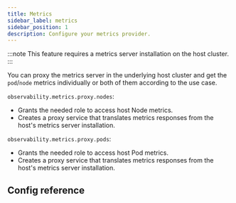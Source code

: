 ```yaml
---
title: Metrics
sidebar_label: metrics
sidebar_position: 1
description: Configure your metrics provider.
---
```



:::note
This feature requires a metrics server installation on the host cluster.
:::

You can proxy the metrics server in the underlying host cluster and get the `pod`/`node` metrics individually or both of them according to the use case. 

`observability.metrics.proxy.nodes`:
- Grants the needed role to access host Node metrics.
- Creates a proxy service that translates metrics responses from the host's metrics server installation.

`observability.metrics.proxy.pods`:
- Grants the needed role to access host Pod metrics.
- Creates a proxy service that translates metrics responses from the host's metrics server installation.

## Config reference

<Metrics/>
